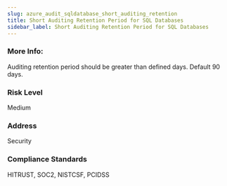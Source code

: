 ```yaml
---
slug: azure_audit_sqldatabase_short_auditing_retention
title: Short Auditing Retention Period for SQL Databases
sidebar_label: Short Auditing Retention Period for SQL Databases
---
```


### More Info:

Auditing retention period should be greater than defined days. Default 90 days.

### Risk Level

Medium

### Address

Security

### Compliance Standards

HITRUST, SOC2, NISTCSF, PCIDSS

